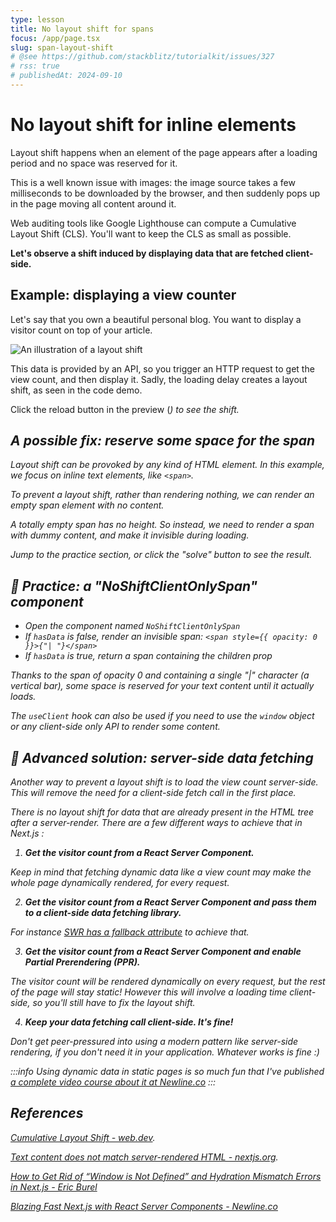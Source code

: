 ```yaml
---
type: lesson
title: No layout shift for spans
focus: /app/page.tsx
slug: span-layout-shift
# @see https://github.com/stackblitz/tutorialkit/issues/327
# rss: true
# publishedAt: 2024-09-10
---
```


# No layout shift for inline elements

Layout shift happens when an element of the page appears 
after a loading period
and no space was reserved for it.


This is a well known issue with images: 
the image source takes a few milliseconds to be downloaded by the browser,
and then suddenly pops up in the page moving all content around it.

Web auditing tools like Google Lighthouse can compute a Cumulative Layout Shift (CLS).
You'll want to keep the CLS as small as possible.

**Let's observe a shift induced by displaying data
that are fetched client-side.**

## Example: displaying a view counter

Let's say that you own a beautiful personal blog.
You want to display a visitor count on top of your article.

![An illustration of a layout shift](./layout_shift.gif)

This data is provided by an API,
so you trigger an HTTP request to get the view count,
and then display it. 
Sadly, the loading delay creates a layout shift,
as seen in the code demo. 

Click the reload button in the preview (<i class="i-ph-arrow-clockwise inline-block"/>) to see the shift.

## A possible fix: reserve some space for the span

Layout shift can be provoked by any kind of HTML element.
In this example, we focus on inline text elements, like `<span>`.

To prevent a layout shift, rather than rendering nothing,
we can render an empty span element with no content.

A totally empty span has no height.
So instead, we need to render a span with dummy content,
and make it invisible during loading.

Jump to the practice section,
or click the "solve" button to see the result.


## 🔨 Practice: a "NoShiftClientOnlySpan" component


<SkipPractice />

- Open the component named `NoShiftClientOnlySpan`
- If `hasData` is false, render an invisible span: `<span style={{ opacity: 0 }}>{"| "}</span>`
- If `hasData` is true, return a span containing the children prop

Thanks to the span of opacity 0 and containing a single "|" character (a vertical bar),
some space is reserved for your text content until it actually loads.

The `useClient` hook can also be used 
if you need to use the `window` object
or any client-side only API 
to render some content.


## 🧐 Advanced solution: server-side data fetching

Another way to prevent a layout shift is to load the view count server-side.
This will remove the need for a client-side fetch call in the first place.

There is no layout shift for data that are already present in the HTML tree
after a server-render. There are a few different ways to achieve that in Next.js :

1) **Get the visitor count from a React Server Component.**

Keep in mind that fetching dynamic data like a view count
may make the whole page dynamically rendered, for every request.

2) **Get the visitor count from a React Server Component 
and pass them to a client-side data fetching library.**

For instance [SWR has a fallback attribute](https://swr.vercel.app/docs/with-nextjs#pre-rendering-with-default-data) to achieve that.

3) **Get the visitor count from a React Server Component and enable Partial Prerendering (PPR).**

The visitor count will be rendered dynamically on every request, 
but the rest of the page will stay static!
However this will involve a loading time client-side, so you'll still have to fix the layout shift.

4) **Keep your data fetching call client-side. It's fine!**

Don't get peer-pressured into using a modern pattern like server-side rendering,
if you don't need it in your application. Whatever works is fine :)

:::info
Using dynamic data in static pages is so much fun
that I've published [a complete video course about it at Newline.co](https://www.newline.co/courses/blazing-fast-next.js-with-react-server-components)
:::


<Thanks />

## References

[Cumulative Layout Shift - web.dev](https://web.dev/articles/cls). 

[Text content does not match server-rendered HTML - nextjs.org](https://nextjs.org/docs/messages/react-hydration-error).

[How to Get Rid of “Window is Not Defined” and Hydration Mismatch Errors in Next.js - Eric Burel](https://medium.com/@eric.burel/how-to-get-rid-of-window-is-not-defined-and-hydration-mismatch-errors-in-next-js-567cc51b4a17)

[Blazing Fast Next.js with React Server Components - Newline.co](https://www.newline.co/courses/blazing-fast-next.js-with-react-server-components)


<BetaBanner />